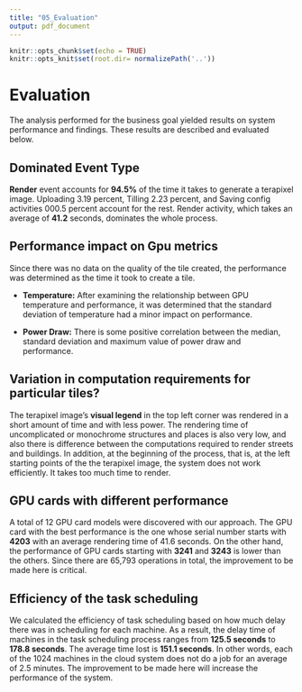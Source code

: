```yaml
---
title: "05_Evaluation"
output: pdf_document
---
```


```r
knitr::opts_chunk$set(echo = TRUE)
knitr::opts_knit$set(root.dir= normalizePath('..'))
```

# Evaluation

The analysis performed for the business goal yielded results on system performance and findings. These results are described and evaluated below.

## Dominated Event Type

**Render** event accounts for **94.5%** of the time it takes to generate a terapixel image. Uploading 3.19 percent, Tilling 2.23 percent, and Saving config activities 000.5 percent account for the rest. Render activity, which takes an average of **41.2** seconds, dominates the whole process.

## Performance impact on Gpu metrics

Since there was no data on the quality of the tile created, the performance was determined as the time it took to create a tile.

- **Temperature:** After examining the relationship between GPU temperature and performance, it was determined that the standard deviation of temperature had a minor impact on performance.

- **Power Draw:**  There is some positive correlation between the median, standard deviation and maximum value of power draw and performance.


## Variation in computation requirements for particular tiles?

The terapixel image's **visual legend** in the top left corner was rendered in a short amount of time and with less power. The rendering time of uncomplicated or monochrome structures and places is also very low, and also there is difference between the computations required to render streets and buildings. In addition, at the beginning of the process, that is, at the left starting points of the the  terapixel image, the system does not work efficiently. It takes too much time to render.

## GPU cards with different performance

A total of 12 GPU card models were discovered with our approach. The GPU card with the best performance is the one whose serial number starts with **4203** with an average rendering time of 41.6 seconds. On the other hand, the performance of GPU cards starting with **3241** and **3243** is lower than the others. Since there are 65,793 operations in total, the improvement to be made here is critical.

## Efficiency of the task scheduling

We calculated the efficiency of task scheduling based on how much delay there was in scheduling for each machine.
As a result, the delay time of machines in the task scheduling process ranges from **125.5 seconds** to **178.8 seconds**. The average time lost is **151.1 seconds**. In other words, each of the 1024 machines in the cloud system does not do a job for an average of 2.5 minutes. The improvement to be made here will increase the performance of the system.

